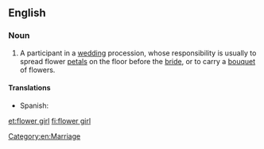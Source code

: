 ==English==

===Noun===
{{en-noun|sg=[[flower]] [[girl]]}}

# A participant in a [[wedding]] procession, whose responsibility is usually to spread flower [[petal]]s on the floor before the [[bride]], or to carry a [[bouquet]] of flowers.

====Translations====
{{trans-top|participant in a wedding procession}}
*Spanish: {{t|es|violetera}}
{{trans-mid}}
{{trans-bottom}}

[[Category:en:Marriage]]

[[et:flower girl]]
[[fi:flower girl]]